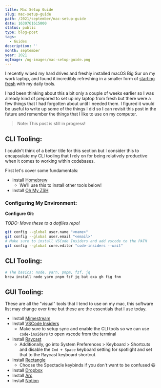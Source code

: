 ```yaml
---
title: Mac Setup Guide
slug: mac-setup-guide
path: /2021/september/mac-setup-guide
date: 1630761615000
status: public
type: blog-post
tags:
  - Guides
description: ''
month: september
year: 2021
ogImage: /og-images/mac-setup-guide.png
---
```




I recently wiped my hard drives and freshly installed macOS Big Sur on my work
laptop, and found it incredibly refreshing in a smaller form of
[starting fresh](/2021/august/start-fresh) with my daily tools.

I had been thinking about this a bit only a couple of weeks earlier so I was
already kind of prepared to set up my laptop from fresh but there were a few
things that I had forgotten about until I needed them. I figured it would be
useful to write up some of the things I did so I can revisit this post in the
future and remember the things that I like to use on my computer.

> Note: This post is still in progress!

## CLI Tooling:

I couldn't think of a better title for this section but I consider this to
encapsulate my CLI tooling that I rely on for being relatively productive when
it comes to working within codebases.

First let's cover some fundamentals:

- Install <a href="https://brew.sh/">Homebrew</a>
  - We'll use this to install other tools below!
- Install <a href="https://ohmyz.sh/">Oh My ZSH</a>

### Configuring My Environment:

**Configure Git:**

_TODO: Move these to a dotfiles repo!_

```bash
git config --global user.name "<name>"
git config --global user.email "<email>"
# Make sure to install VSCode Insiders and add vscode to the PATH
git config --global core.editor "code-insiders --wait"
```


## CLI Tooling:

```sh
# The basics: node, yarn, pnpm, fzf, jq
brew install node yarn pnpm fzf jq bat exa gh fig fnm
```

## GUI Tooling:

These are all the "visual" tools that I tend to use on my mac, this software
list may change over time but these are the essentials that I use today.

- Install <a href="https://mimestream.com/">Mimestream</a>
- Install <a href="https://code.visualstudio.com/insiders/">VSCode
  Insiders</a>
  - Make sure to setup sync and enable the CLI tools so we can use
    `code-insiders` to open vscode from the terminal
- Install <a href="https://www.raycast.com/">Raycast</a>
  - Additionally, go into System Preferences > Keyboard > Shortcuts and disable
    the `Cmd + Space` keyboard setting for spotlight and set that to the Raycast
    keyboard shortcut.
- Install <a href="https://rectangleapp.com/">Rectangle</a>
  - Choose the Spectacle keybinds if you don't want to be confused 😆
- Install
  <a href="https://www.dropbox.com/capture">Dropbox</a>
- Install <a href="https://thebrowser.company/">Arc</a>
- Install <a href="https://www.notion.so/desktop">Notion</a>
